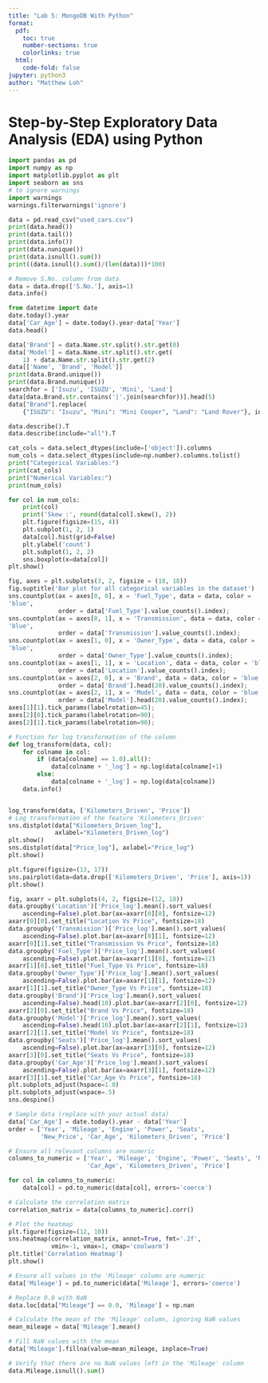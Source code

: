 ```yaml
---
title: "Lab 5: MongoDB With Python"
format:
  pdf:
    toc: true
    number-sections: true
    colorlinks: true
  html:
    code-fold: false
jupyter: python3
author: "Matthew Loh"
---
```


# Step-by-Step Exploratory Data Analysis (EDA) using Python

```python
import pandas as pd
import numpy as np
import matplotlib.pyplot as plt
import seaborn as sns
# to ignore warnings
import warnings
warnings.filterwarnings('ignore')
```

```python
data = pd.read_csv("used_cars.csv")
print(data.head())
print(data.tail())
print(data.info())
print(data.nunique())
print(data.isnull().sum())
print((data.isnull().sum()/(len(data)))*100)
```

```python
# Remove S.No. column from data
data = data.drop(['S.No.'], axis=1)
data.info()
```

```python
from datetime import date
date.today().year
data['Car_Age'] = date.today().year-data['Year']
data.head()

data['Brand'] = data.Name.str.split().str.get(0)
data['Model'] = data.Name.str.split().str.get(
    1) + data.Name.str.split().str.get(2)
data[['Name', 'Brand', 'Model']]
print(data.Brand.unique())
print(data.Brand.nunique())
searchfor = ['Isuzu', 'ISUZU', 'Mini', 'Land']
data[data.Brand.str.contains('|'.join(searchfor))].head(5)
data["Brand"].replace(
    {"ISUZU": "Isuzu", "Mini": "Mini Cooper", "Land": "Land Rover"}, inplace=True)
```

```python
data.describe().T
data.describe(include="all").T
```

```python
cat_cols = data.select_dtypes(include=['object']).columns
num_cols = data.select_dtypes(include=np.number).columns.tolist()
print("Categorical Variables:")
print(cat_cols)
print("Numerical Variables:")
print(num_cols)
```

```python
for col in num_cols:
    print(col)
    print('Skew :', round(data[col].skew(), 2))
    plt.figure(figsize=(15, 4))
    plt.subplot(1, 2, 1)
    data[col].hist(grid=False)
    plt.ylabel('count')
    plt.subplot(1, 2, 2)
    sns.boxplot(x=data[col])
plt.show() 
```

```python
fig, axes = plt.subplots(3, 2, figsize = (18, 18)) 
fig.suptitle('Bar plot for all categorical variables in the dataset') 
sns.countplot(ax = axes[0, 0], x = 'Fuel_Type', data = data, color = 
'blue',  
              order = data['Fuel_Type'].value_counts().index); 
sns.countplot(ax = axes[0, 1], x = 'Transmission', data = data, color = 
'blue',  
              order = data['Transmission'].value_counts().index); 
sns.countplot(ax = axes[1, 0], x = 'Owner_Type', data = data, color = 
'blue',  
              order = data['Owner_Type'].value_counts().index); 
sns.countplot(ax = axes[1, 1], x = 'Location', data = data, color = 'blue',  
              order = data['Location'].value_counts().index); 
sns.countplot(ax = axes[2, 0], x = 'Brand', data = data, color = 'blue',  
              order = data['Brand'].head(20).value_counts().index); 
sns.countplot(ax = axes[2, 1], x = 'Model', data = data, color = 'blue',  
              order = data['Model'].head(20).value_counts().index); 
axes[1][1].tick_params(labelrotation=45); 
axes[2][0].tick_params(labelrotation=90); 
axes[2][1].tick_params(labelrotation=90);
```

```python
# Function for log transformation of the column
def log_transform(data, col):
    for colname in col:
        if (data[colname] == 1.0).all():
            data[colname + '_log'] = np.log(data[colname]+1)
        else:
            data[colname + '_log'] = np.log(data[colname])
    data.info()


log_transform(data, ['Kilometers_Driven', 'Price'])
# Log transformation of the feature 'Kilometers_Driven'
sns.distplot(data["Kilometers_Driven_log"],
             axlabel="Kilometers_Driven_log")
plt.show()
sns.distplot(data["Price_log"], axlabel="Price_log")
plt.show()
```

```python
plt.figure(figsize=(13, 17))
sns.pairplot(data=data.drop(['Kilometers_Driven', 'Price'], axis=1))
plt.show()
```

```python
fig, axarr = plt.subplots(4, 2, figsize=(12, 18))
data.groupby('Location')['Price_log'].mean().sort_values(
    ascending=False).plot.bar(ax=axarr[0][0], fontsize=12)
axarr[0][0].set_title("Location Vs Price", fontsize=18)
data.groupby('Transmission')['Price_log'].mean().sort_values(
    ascending=False).plot.bar(ax=axarr[0][1], fontsize=12)
axarr[0][1].set_title("Transmission Vs Price", fontsize=18)
data.groupby('Fuel_Type')['Price_log'].mean().sort_values(
    ascending=False).plot.bar(ax=axarr[1][0], fontsize=12)
axarr[1][0].set_title("Fuel_Type Vs Price", fontsize=18)
data.groupby('Owner_Type')['Price_log'].mean().sort_values(
    ascending=False).plot.bar(ax=axarr[1][1], fontsize=12)
axarr[1][1].set_title("Owner_Type Vs Price", fontsize=18)
data.groupby('Brand')['Price_log'].mean().sort_values(
    ascending=False).head(10).plot.bar(ax=axarr[2][0], fontsize=12)
axarr[2][0].set_title("Brand Vs Price", fontsize=18)
data.groupby('Model')['Price_log'].mean().sort_values(
    ascending=False).head(10).plot.bar(ax=axarr[2][1], fontsize=12)
axarr[2][1].set_title("Model Vs Price", fontsize=18)
data.groupby('Seats')['Price_log'].mean().sort_values(
    ascending=False).plot.bar(ax=axarr[3][0], fontsize=12)
axarr[3][0].set_title("Seats Vs Price", fontsize=18)
data.groupby('Car_Age')['Price_log'].mean().sort_values(
    ascending=False).plot.bar(ax=axarr[3][1], fontsize=12)
axarr[3][1].set_title("Car_Age Vs Price", fontsize=18)
plt.subplots_adjust(hspace=1.0)
plt.subplots_adjust(wspace=.5)
sns.despine()
```

```python
# Sample data (replace with your actual data)
data['Car_Age'] = date.today().year - data['Year']
order = ['Year', 'Mileage', 'Engine', 'Power', 'Seats',
         'New_Price', 'Car_Age', 'Kilometers_Driven', 'Price']

# Ensure all relevant columns are numeric
columns_to_numeric = ['Year', 'Mileage', 'Engine', 'Power', 'Seats', 'New_Price',
                      'Car_Age', 'Kilometers_Driven', 'Price']

for col in columns_to_numeric:
    data[col] = pd.to_numeric(data[col], errors='coerce')

# Calculate the correlation matrix
correlation_matrix = data[columns_to_numeric].corr()

# Plot the heatmap
plt.figure(figsize=(12, 10))
sns.heatmap(correlation_matrix, annot=True, fmt='.2f',
            vmin=-1, vmax=1, cmap='coolwarm')
plt.title('Correlation Heatmap')
plt.show()
```

```python
# Ensure all values in the 'Mileage' column are numeric
data['Mileage'] = pd.to_numeric(data['Mileage'], errors='coerce')

# Replace 0.0 with NaN
data.loc[data["Mileage"] == 0.0, 'Mileage'] = np.nan

# Calculate the mean of the 'Mileage' column, ignoring NaN values
mean_mileage = data['Mileage'].mean()

# Fill NaN values with the mean
data['Mileage'].fillna(value=mean_mileage, inplace=True)

# Verify that there are no NaN values left in the 'Mileage' column
data.Mileage.isnull().sum()
```